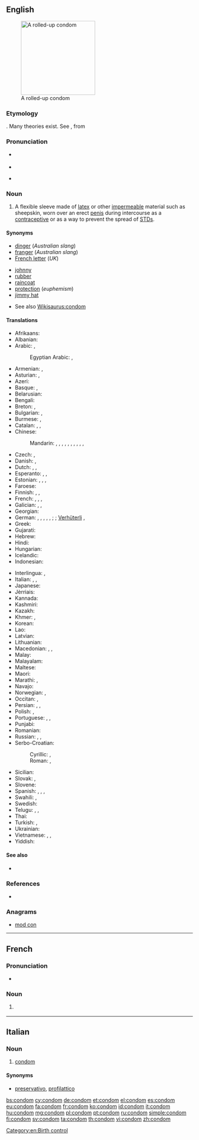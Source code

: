 ==English==
{{wikipedia}}
[[File:Condom rolled.jpg|200px|thumb|right|A rolled-up condom]]

===Etymology===
{{unk.|en}}. Many theories exist. See {{etyl|it|-}} {{term|guantone|lang=it}}, from {{term|guanto||a glove}}

===Pronunciation===
* {{a|US}} {{IPA|/ˈkɑndəm/|lang=en}}
* {{audio|en-us-condom.ogg|Audio (US)|lang=en}}
* {{a|RP}} {{IPA|/ˈkɒndɒm/|lang=en}}

===Noun===
{{en-noun}}

# A flexible sleeve made of [[latex]] or other [[impermeable]] material such as sheepskin, worn over an erect [[penis]] during intercourse as a [[contraceptive]] or as a way to prevent the spread of [[STD]]s.

====Synonyms====
{{top2}}
* [[dinger]] (''Australian slang'')<!--haven't heard this since I was a kid though-->
* [[franger]] (''Australian slang'')
* [[French letter]] (''UK'')
{{mid2}}
* [[johnny]] {{qualifier|slang}}
* [[rubber]] {{qualifier|slang}}
* [[raincoat]] {{qualifier|slang}}
* [[protection]] (''euphemism'')
* [[jimmy hat]] {{qualifier|slang}}
{{bottom}}
* See also [[Wikisaurus:condom]]

====Translations====
{{trans-top|flexible sleeve worn on the penis}}
* Afrikaans: {{t+|af|kondoom}}
* Albanian: {{t|sq|prezervativ|m}}
* Arabic: {{t|ar|عازل ذكري|m|tr=ʿāzil ḏakarī}}, {{t|ar|واقي ذكري|m|tr=wāqī ḏakarī|sc=Arab}}
*: Egyptian Arabic: {{t|arz|كوندوم|m|tr=kondom|sc=Arab}}, {{t|arz|كاندوم|m|tr=kandom|sc=Arab}}
* Armenian: {{t|hy|պահպանակ}}, {{t|hy|գանդոն}} {{qualifier|vulgar}}
* Asturian: {{t|ast|condón|m}}, {{t|ast|preservativu|m}}
* Azeri: {{t|az|prezervativ}}
* Basque: {{t|eu|kondoi}}, {{t|eu|preserbatibo}}
* Belarusian: {{t|be|прэзерваты́ў|m|sc=Cyrl}}
* Bengali: {{t|bn|কন্ডম|tr=kônḑôm|sc=Beng}}
* Breton: {{t|br|stevell|f}}, {{t+|br|tog|m}}
* Bulgarian: {{t|bg|кондо́м|m}}, {{t+|bg|презервати́в|m}}
* Burmese: {{t|my|ေရာ္ဘာအိတ္စြပ္|sc=Mymr}}, {{t|my|ကြန္ဒုံး|sc=Mymr}}
* Catalan: {{t|ca|preservatiu|m}}, {{t|ca|condó|m}}, {{t|ca|condom|m}}
* Chinese:
*: Mandarin: {{t+|cmn|避孕套|tr=bìyùntào|sc=Hani}}, {{t+|cmn|安全套|tr=ānquántào|sc=Hani}}, {{t|cmn|陰莖套|sc=Hani}}, {{t+|cmn|阴茎套|tr=yīnjīngtào|sc=Hani}}, {{t|cmn|衛生套|sc=Hani}}, {{t+|cmn|卫生套|tr=wèishēngtào|sc=Hani}}, {{t|cmn|保險套|sc=Hani}}, {{t+|cmn|保险套|tr=bǎoxiǎntào|sc=Hani}}, {{qualifier|colloquial}} {{t|cmn|套兒|sc=Hani}}, {{t+|cmn|套儿|tr=tàor|sc=Hani}}, {{qualifier|Singapore & Malaysia}} {{t|cmn|如意套|tr=rúyìtào|sc=Hani}}
* Czech: {{t+|cs|kondom|m}}, {{t|cs|prezervativ}}
* Danish: {{t+|da|kondom}}, {{t|da|præservativ}}
* Dutch: {{t+|nl|condoom|m}}, {{t|nl|capotje|n}}, {{t|nl|regenjasje|n}} {{qualifier|jocular}}
* Esperanto: {{t|eo|kondomo}}, {{t|eo|preventilo}}, {{t|eo|penisingo}}
* Estonian: {{t+|et|kondoom}}, {{t|et|preservatiiv}}, {{t|et|kumm}} {{qualifier|slang}}, {{t|et|kandoss}} {{qualifier|slang}}
* Faroese: {{t|fo|hít|f}}
* Finnish: {{t+|fi|kondomi}}, {{t+|fi|kortsu}} {{qualifier|colloquial}}, {{t+|fi|kumi}} {{qualifier|colloquial}}
* French: {{t+|fr|préservatif|m}}, {{t+|fr|capote anglaise|f}}, {{qualifier|informal}} {{t+|fr|capote|f}}, {{qualifier|Quebec}} {{t+|fr|condom|m}}
* Galician: {{t+|gl|preservativo|m}}, {{t|gl|condón|m}} {{qualifier|colloquial}}, {{t|gl|profiláctico|m}}
* Georgian: {{t|ka|პრეზერვატივი|sc=Geor}}
* German: {{t+|de|Präservativ|n}}, {{t+|de|Kondom|n}}, {{t|de|Präser}}, {{t+|de|Pariser}}, {{t+|de|Gummi|n}} {{qualifier|colloquial}}, {{t|de|Fuffz´cher}} {{qualifier|East German|colloquial}}; {{t|de|Puderdose}} {{qualifier|Austria|colloquial}} {{g|f}}; [[Verhüterli]] {{qualifier|Switzerland|colloquial}}, {{t|de|Ficktüte|f}} {{qualifier|vulgar}}
* Greek: {{t+|el|προφυλακτικό|n}}
* Gujarati: {{t|gu|કોંડોમ|sc=Gujr|tr=kōṇḍōm}}
* Hebrew: {{t+|he|קוֹנְדּוֹם|m|tr=kondóm}}
* Hindi: {{t|hi|निरोध|tr=nirōdh}}
* Hungarian: {{t+|hu|óvszer}}
* Icelandic: {{t+|is|smokkur}}
* Indonesian: {{t+|id|kondom}}
{{trans-mid}}
* Interlingua: {{t|ia|preservativo}}, {{t|ia|condom}}
* Italian: {{t+|it|preservativo|m}}, {{t+|it|profilattico|m}}, {{t+|it|condom|m}}
* Japanese: {{t+|ja|コンドーム|tr=kondōmu}}
* Jèrriais: {{t|roa-jer|capote|f}}
* Kannada: {{t|kn|ಕಾಂಡಮ್|sc=Knda}}
* Kashmiri: {{t|ks|कंडोम|sc=Deva|tr=kaṇḍōm}}
* Kazakh: {{t|kk|үрпекқап|sc=Cyrl}}
* Khmer: {{t|km|ស្រោមក្ត|tr=sraom kdɑɑ|sc=Khmr}}, {{t|km|អាវភ្លៀង|tr=aav pliəng|sc=Khmr}}
* Korean: {{t+|ko|콘돔|sc=Kore}}
* Lao: {{t|lo|ຖົງຢາງ|sc=Laoo}}
* Latvian: {{t|lv|prezervatīvs|m}}
* Lithuanian: {{t|lt|prezervatyvas|m}}
* Macedonian: {{t|mk|кондо́м|m}}, {{t|mk|презервати́в|m}}, {{t|mk|курто́н|m}} {{qualifier|vulgar}}
* Malay: {{t|ms|kondom}}
* Malayalam: {{t+|ml|ഉറ|sc=Mlym}}
* Maltese: {{t|mt|kondo}}
* Maori: {{t|mi|pūkoro ure}}
* Marathi: {{t|mr|निरोध|tr=nirōdh|sc=Deva}}, {{t|mr|कॉंन्डोम|sc=Deva|tr=kŏnnḍōm}}
* Navajo: {{t|nv|akááʼ ałtsoozígíí}}
* Norwegian: {{t|no|kondom|m|n}}, {{qualifier|slang}} {{t|no|gummi|m|n}}
* Occitan: {{t|oc|preservatiu|m}}, {{t|oc|condòm|m}}
* Persian: {{t+|fa|کاپوت|tr=kâput}}, {{t|fa|کاندم|tr=kândom|sc=fa-Arab}}, {{t+|fa|لاستیک|tr=lâstik}} {{qualifier|colloquial}}
* Polish: {{t+|pl|prezerwatywa|f}}, {{t+|pl|kondom|m}} {{qualifier|outdated}}
* Portuguese: {{t+|pt|preservativo|m}}, {{t+|pt|camisa-de-vênus|f}}, {{t+|pt|camisinha|f}}
* Punjabi: {{t|pa|ਨਿਰੋਧ|sc=Guru|tr=nirōdh}}
* Romanian: {{t+|ro|prezervativ|n}}
* Russian: {{t+|ru|презервати́в|m}}, {{t+|ru|кондо́м|m}} {{qualifier|rare}}, {{t+|ru|гондо́н|m}} {{qualifier|vulgar}}
* Serbo-Croatian:
*: Cyrillic: {{t|sh|кондом|m}}, {{t|sh|презерватив|m}}
*: Roman: {{t+|sh|kondom|m}}, {{t+|sh|prezervativ|m}}
* Sicilian: {{t|scn|prisirvativu|m}}
* Slovak: {{t|sk|prezervatív|m}}, {{t|sk|kondóm|m}}
* Slovene: {{t+|sl|kondom}}
* Spanish: {{t+|es|preservativo|m}}, {{t+|es|condón|m}}, {{t+|es|profiláctico|f}}, {{t+|es|goma|f}}
* Swahili: {{t+|sw|kondomu}}, {{t|sw|ndomu}}
* Swedish: {{t+|sv|kondom|c}}
* Telugu: {{t|te|కండోం}}, {{t+|te|తొడుగు}}, {{t|te|నిరోధ్}}
* Thai: {{t+|th|ถุงยาง|tr=tŏong yaang|sc=Thai}}
* Turkish: {{t+|tr|prezervatif}}, {{t+|tr|kondom}}
* Ukrainian: {{t|uk|презервати́в|m|sc=Cyrl}}
* Vietnamese: {{t|vi|bao cao su}}, {{t|vi|bao dương vật}}, {{t|vi|túi cao su}}
* Yiddish: {{t|yi|קאַנדאַם|m|sc=Hebr}}
{{trans-bottom}}

====See also====
* {{pedialite}}

===References===
* {{R:BBS}}

===Anagrams===
* [[mod con#English|mod con]]

----

==French==

===Pronunciation===
* {{IPA|/kɔ̃dɔ̃/|lang=fr}}

===Noun===
{{fr-noun|m}}

# {{context|Quebec|lang=fr}} {{l|en|condom}}


----

==Italian==

===Noun===
{{head|it|noun|g=m|invariable}}

# [[condom#English|condom]]

====Synonyms====
* [[preservativo]], [[profilattico]]

[[Category:en:Birth control]]

[[bs:condom]]
[[cy:condom]]
[[de:condom]]
[[et:condom]]
[[el:condom]]
[[es:condom]]
[[eu:condom]]
[[fa:condom]]
[[fr:condom]]
[[ko:condom]]
[[id:condom]]
[[it:condom]]
[[hu:condom]]
[[mg:condom]]
[[pl:condom]]
[[pt:condom]]
[[ru:condom]]
[[simple:condom]]
[[fi:condom]]
[[sv:condom]]
[[ta:condom]]
[[th:condom]]
[[vi:condom]]
[[zh:condom]]